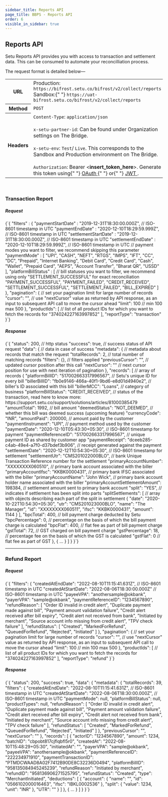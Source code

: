 ```yaml
---
sidebar_title: Reports API
page_title: BBPS - Reports API
order: 6
visible_in_sidebar: true
---
```


## Reports API

Setu Reports API provides you with access to transaction and settlement data. This can be consumed to automate your reconcilliation process.

The request format is detailed below—

<table>
  <tbody>
    <tr>
      <th>URL</th>
      <td>
        Production: <code>https://bifrost.setu.co/bifrost/v2/collect/reports</code>
        <br />
        Sandbox:{" "}
        <code>https://uat-bifrost.setu.co/bifrost/v2/collect/reports</code>
      </td>
    </tr>
    <tr>
      <th>Method</th>
      <td>
        <code>POST</code>
      </td>
    </tr>
    <tr>
      <th>Headers</th>
      <td>
        <code>Content-Type</code>: <code>application/json</code> <br />
        <br />
        <code>x-setu-partner-id</code>: Can be found under Organization settings
        on The Bridge.
        <br />
        <br />
        <code>x-setu-env</code>: <code>Test</code>/ <code>Live</code>. This corresponds
        to the Sandbox and Production environment on The Bridge.
        <br />
        <br />
        <code>Authorization</code>: Bearer &lt;<b>insert_token_here</b>&gt;.
        Generate this token using{" "}
        <a href="/payments/upi-deeplinks/resources/oauth" target="_blank">
          OAuth
        </a>{" "}
        or{" "}
        <a href="/payments/upi-deeplinks/resources/jwt" target="_blank">
          JWT
        </a>
        .
      </td>
    </tr>
  </tbody>
</table>

<br />

### Transaction Report

##### Request

<CodeBlockWithCopy language="json">
  {`{
    "filters" : {
        "paymentStartDate"    : "2019-12-31T18:30:00.000Z",  // ISO-8601 timestamp in UTC
        "paymentEndDate"      : "2020-12-10T18:29:59.999Z",  // ISO-8601 timestamp in UTC
        "settlementStartDate" : "2019-12-31T18:30:00.000Z",  // ISO-8601 timestamp in UTC
        "settlementEndDate"   : "2020-12-10T18:29:59.999Z",  // ISO-8601 timestamp in UTC
        // payment modes you want to filter, we recommend skipping this parameter
        "paymentMode"         : [
            "UPI",
            "CASH",
            "NEFT",
            "RTGS",
            "IMPS",
            "IFT",
            "CC",
            "DC",
            "Prepaid",
            "Internet Banking",
            "Debit Card",
            "Credit Card",
            "Cash",
            "Wallet",
            "Prepaid Card",
            "AEPS",
            "Account Transfer",
            "Bharat QR",
            "USSD"
        ],
        "platformBillStatus" : [  // bill statuses you want to filter, we recommend using only "SETTLEMENT_SUCCESSFUL" for exact reconciliation
            "PAYMENT_SUCCESSFUL",
            "PAYMENT_FAILED",
            "CREDIT_RECEIVED",
            "SETTLEMENT_SUCCESSFUL",
            "SETTLEMENT_FAILED",
            "BILL_EXPIRED"
        ]
    },
    "pagination": {  // set your pagination limit for large number of records
        "cursor": "",  // use "nextCursor" value as returned by API response, as an input to subsequent API call to move the cursor ahead
        "limit": 100  // min 100 max 500
    },
    "productIds": [  // list of all product IDs for which you want to fetch the records for
        "374024227163997852"
    ],
    "reportType": "transaction"
}`}
</CodeBlockWithCopy>

##### Response

<CodeBlockWithCopy language="json">
  {`{
    "status": 200,  // http status
    "success": true,  // success status of API request
    "data": {  // data in case of success
        "metadata": {  // metadata about records that match the request
            "totalRecords": 2,  // total number of matching records
            "filters": {},  // filters applied
            "previousCursor": "",  // updated cursor position after this call
            "nextCursor": ""  // next cursor position for use with next iteration of pagination
        },
        "records": [  // array of records
            {
                "platformBillID": "517002663317996567",  // Setu's unique ID for every bill
                "billerBillID": "fb0e9146-466a-40f1-9bd6-e8d01d4940e2",  // biller's ID associated with this bill
                "billerMCC": "Loans",  // category of business
                "platformBillStatus": "CREDIT_RECEIVED",  // status of the transaction, read here to know more: https://support.setu.co/support/solutions/articles/81000385479
                "amountTotal": 1992,  // bill amount
                "deemedStatus": "NOT_DEEMED",  // whether this bill was deemed success (upcoming feature)
                "currencyCode": "INR",
                "amountPaid": 200000,  // amount paid by the customer
                "paymentInstrument": "UPI",  // payment method used by the customer
                "paymentDate": "2020-12-10T05:43:30+05:30",  // ISO-8601 timestamp for payment
                "paymentReferenceID": "517002663317996567",  // unique payment ID as shared by customer app
                "paymentReceipt": "dceeb285-c4ab-49e4-a7f0-d37bdef3b906",  // receipt generated against the payment
                "settlementDate": "2020-12-12T10:54:30+05:30",  // ISO-8601 timestamp for settlement
                "settlementUtr": "CMS201022000BLO",  // bank Unique Transaction Reference number for the settlement
                "primaryAccountNumber": "XXXXXXXX060510",  // primary bank account associated with the biller
                "primaryAccountIfsc": "KKBK0000431",  // primary bank IFSC associated with the biller
                "primaryAccountName": "John Wick",  // primary bank account holder name associated with the biller
                "primaryAccountSettlementAmount": 198384,  // settlement amount sent to primary bank account
                "split": "YES",  // indicates if settlement has been split into parts
                "splitSettlements": [  // array with objects describing each part of the split in settlement
                    {
                        "date": "2020-10-22T10:54:30+05:30",
                        "utr": "CMS201023000BLO",
                        "name": "The Manager",
                        "id": "XXXXXXXX060511",
                        "ifsc": "KKBK0000431",
                        "amount": 1144
                    }
                ],
                "bpcTotal": 400,  // bill payment charge deducted by Setu
                "bpcPercentage": 0,  // percentage on the basis of which the bill payment charge is calculated
                "bpcFlat": 400,  // flat fee as part of bill payment charge
                "gstTotal": 72,  // GST charged on bill payment charge
                "gstPercentage": 18,  // percentage fee on the basis of which the GST is calculated
                "gstFlat": 0  // flat fee as part of GST
            },
            {
                ...
            }
        ]
    }
}`}
</CodeBlockWithCopy>

<hr class="tertiary" />

### Refund Report

##### Request

<CodeBlockWithCopy language="json">
  {`{
    "filters": {
        "createdAtEndDate": "2022-08-10T11:15:41.631Z",  // ISO-8601 timestamp in UTC
        "createdAtStartDate": "2022-08-06T18:30:00.000Z"  // ISO-8601 timestamp in UTC
        "payeeVPA": "anothersample@okbank",
        "payerVPA": "sample@okbank",
        "paymentReferenceID": "1234567890",
        "refundReason": [
            "Order ID invalid in credit alert",
            "Duplicate payment made against bill",
            "Payment amount validation failure",
            "Credit alert received after bill expiry",
            "Credit alert not received from bank",
            "Initiated by merchant",
            "Source account info missing from credit alert",
            "TPV check failure"
        ],
        "refundStatus": [
            "Created",
            "MarkedForRefund",
            "QueuedForRefund",
            "Rejected",
            "Initiated"
        ]
    },
    "pagination": {  // set your pagination limit for large number of records
        "cursor": "",  // use "nextCursor" value as returned by API response, as an input to subsequent API call to move the cursor ahead
        "limit": 100  // min 100 max 500
    },
    "productIds": [  // list of all product IDs for which you want to fetch the records for
        "374024227163997852"
    ],
    "reportType": "refund"
}`}
</CodeBlockWithCopy>

##### Response

<CodeBlockWithCopy language="json">
  {`{
    "status": 200,
    "success": true,
    "data": {
        "metadata": {
            "totalRecords": 39,
            "filters": {
                "createdAtEndDate": "2022-08-10T11:15:41.631Z",  // ISO-8601 timestamp in UTC
                "createdAtStartDate": "2022-08-06T18:30:00.000Z",  // ISO-8601 timestamp in UTC
                "paymentMode": null,
                "platformBillStatus": null,
                "productTypes": null,
                "refundReason": [
                    "Order ID invalid in credit alert",
                    "Duplicate payment made against bill",
                    "Payment amount validation failure",
                    "Credit alert received after bill expiry",
                    "Credit alert not received from bank",
                    "Initiated by merchant",
                    "Source account info missing from credit alert",
                    "TPV check failure"
                ],
                "refundStatus": [
                    "Created",
                    "MarkedForRefund",
                    "QueuedForRefund",
                    "Rejected",
                    "Initiated"
                ]
            },
            "previousCursor": "",
            "nextCursor": ""
        },
        "records": [
            {
                "actorID": "1234567890",
                "amount": 1234,
                "batchID": "cbpobt817cjflqbfl5r0",
                "createdAt": "2022-08-10T15:48:29+05:30",
                "initiatedAt": "",
                "payerVPA": "sample@okbank",
                "payeeVPA": "anothersample@okbank",
                "paymentReferenceID": "222234971910",
                "paymentTransactionID": "PTMDCWAAD8A02F7412B90DE8C32236D0494",
                "platformBillID": "958135084945245239",
                "refundReason": "Initiated by merchant",
                "refundID": "958136906271525795",
                "refundStatus": "Created",
                "type": "MerchantInitiated",
                "deductions": [
                    {
                        "account": {
                            "name": "",
                            "id": "0566102000016463",
                            "ifsc": "IBKL0002536"
                        },
                        "split": {
                            "value": 1234,
                            "unit": "INR"
                        },
                        "UTR": ""
                    }
                ]
            },
            {
              ...
            }
        ]
    }
}`}
</CodeBlockWithCopy>

<WasPageHelpful />
